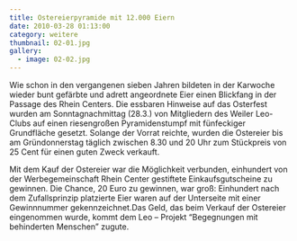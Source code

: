 ```yaml
---
title: Ostereierpyramide mit 12.000 Eiern
date: 2010-03-28 01:13:00
category: weitere
thumbnail: 02-01.jpg
gallery:
  - image: 02-02.jpg
---
```


Wie schon in den vergangenen sieben Jahren bildeten in der Karwoche wieder bunt gefärbte und adrett angeordnete Eier einen Blickfang in der Passage des Rhein Centers. Die essbaren Hinweise auf das Osterfest wurden am Sonntagnachmittag (28.3.) von Mitgliedern des Weiler Leo-Clubs auf einen riesengroßen Pyramidenstumpf mit fünfeckiger Grundfläche gesetzt. Solange der Vorrat reichte, wurden die Ostereier bis am Gründonnerstag täglich zwischen 8.30 und 20 Uhr zum Stückpreis von 25 Cent für einen guten Zweck verkauft.

Mit dem Kauf der Ostereier war die Möglichkeit verbunden, einhundert von der Werbegemeinschaft Rhein Center gestiftete Einkaufsgutscheine zu gewinnen. Die Chance, 20 Euro zu gewinnen, war groß: Einhundert nach dem Zufallsprinzip platzierte Eier waren auf der Unterseite mit einer Gewinnnummer gekennzeichnet.Das Geld, das beim Verkauf der Ostereier eingenommen wurde, kommt dem Leo – Projekt “Begegnungen mit behinderten Menschen” zugute.
